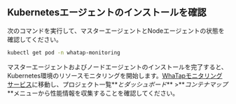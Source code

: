 ## Kubernetesエージェントのインストールを確認

次のコマンドを実行して、マスターエージェントとNodeエージェントの状態を確認してください。

```bash
kubectl get pod -n whatap-monitoring
```

マスターエージェントおよびノードエージェントのインストールを完了すると、Kubernetes環境のリソースモニタリングを開始します。[WhaTapモニタリングサービス](https://service.whatap.io)に移動し、プロジェクト一覧**_とダッシュボード_** >**_コンテナマップ_**メニューから性能情報を収集することを確認してください。
